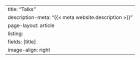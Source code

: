 ---
title: "Talks"
description-meta: "{{< meta website.description >}}"
page-layout: article
listing: 
  fields: [title]
  image-align: right
---